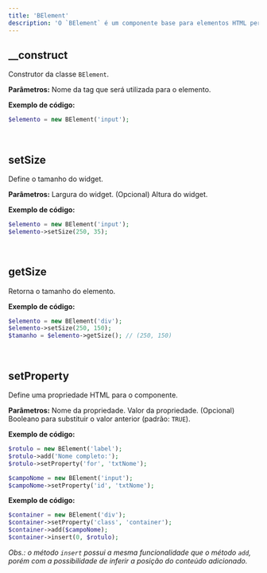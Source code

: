 ```yaml
---
title: 'BElement'
description: 'O `BElement` é um componente base para elementos HTML personalizados com algumas funcionalidades adcionais (derivado da classe `TElement`).'
---
```


## __construct
Construtor da classe `BElement`.

**Parâmetros:**
<ResponseField name="$tagname" type="mixed" required>Nome da tag que será utilizada para o elemento.</ResponseField>

**Exemplo de código:**
```php
$elemento = new BElement('input');
```

<br/>

## setSize
Define o tamanho do widget.

**Parâmetros:**
<ResponseField name="$width" type="mixed" required>Largura do widget.</ResponseField>
<ResponseField name="$height" type="mixed" default="NULL">(Opcional) Altura do widget.</ResponseField>

**Exemplo de código:**
```php
$elemento = new BElement('input');
$elemento->setSize(250, 35);
```

<br/>

## getSize
Retorna o tamanho do elemento.

**Exemplo de código:**
```php
$elemento = new BElement('div');
$elemento->setSize(250, 150);
$tamanho = $elemento->getSize(); // (250, 150)
```

<br/>

## setProperty
Define uma propriedade HTML para o componente.

**Parâmetros:**
<ResponseField name="$name" type="mixed" required>Nome da propriedade.</ResponseField>
<ResponseField name="$value" type="mixed" required>Valor da propriedade.</ResponseField>
<ResponseField name="$replace" type="bool" default="TRUE">(Opcional) Booleano para substituir o valor anterior (padrão: `TRUE`).</ResponseField>

**Exemplo de código:**
```php
$rotulo = new BElement('label');
$rotulo->add('Nome completo:');
$rotulo->setProperty('for', 'txtNome');

$campoNome = new BElement('input');
$campoNome->setProperty('id', 'txtNome');
```

**Exemplo de código:**
```php
$container = new BElement('div');
$container->setProperty('class', 'container');
$container->add($campoNome);
$container->insert(0, $rotulo);
```

_Obs.: o método `insert` possui a mesma funcionalidade que o método `add`, porém com a possibilidade de inferir a posição do conteúdo adicionado._